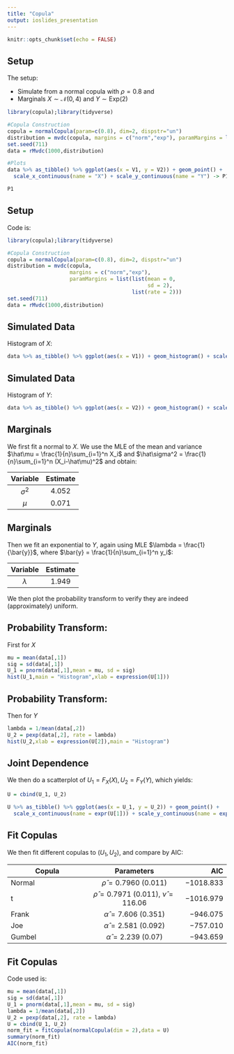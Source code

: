 ```yaml
---
title: "Copula"
output: ioslides_presentation
---
```


```r
knitr::opts_chunk$set(echo = FALSE)
```

## Setup
The setup:

- Simulate from a normal copula with $\rho = 0.8$ and 
- Marginals $X \sim \mathcal{N}(0,4)$ and $Y \sim \text{Exp}(2)$ 

```r
library(copula);library(tidyverse)

#Copula Construction 
copula = normalCopula(param=c(0.8), dim=2, dispstr="un")
distribution = mvdc(copula, margins = c("norm","exp"), paramMargins = list(list(mean = 0, sd = 2),list(rate = 2)))
set.seed(711)
data = rMvdc(1000,distribution)

#Plots 
data %>% as_tibble() %>% ggplot(aes(x = V1, y = V2)) + geom_point() +
  scale_x_continuous(name = "X") + scale_y_continuous(name = "Y") -> P1

P1
```

## Setup
Code is: 


```r
library(copula);library(tidyverse)

#Copula Construction 
copula = normalCopula(param=c(0.8), dim=2, dispstr="un")
distribution = mvdc(copula, 
                    margins = c("norm","exp"), 
                    paramMargins = list(list(mean = 0,
                                             sd = 2),
                                        list(rate = 2)))
set.seed(711)
data = rMvdc(1000,distribution)
```
## Simulated Data
Histogram of $X$: 


```r

data %>% as_tibble() %>% ggplot(aes(x = V1)) + geom_histogram() + scale_x_continuous(name = "X")

```

## Simulated Data
Histogram of $Y$: 


```r

data %>% as_tibble() %>% ggplot(aes(x = V2)) + geom_histogram() + scale_x_continuous(name = "Y")

```

## Marginals
We first fit a normal to $X$. We use the MLE of the mean and variance $\hat\mu = \frac{1}{n}\sum_{i=1}^n X_i$ and $\hat\sigma^2 = \frac{1}{n}\sum_{i=1}^n (X_i-\hat\mu)^2$ and obtain: 

| Variable      | Estimate      |
|:-------------:|:-------------:|
| $\sigma^2$    | $4.052$       |
| $\mu$         | $0.071$       |

## Marginals
Then we fit an exponential to $Y$, again using MLE $\lambda = \frac{1}{\bar{y}}$, where $\bar{y} = \frac{1}{n}\sum_{i=1}^n y_i$: 

| Variable      | Estimate      |
|:-------------:|:-------------:|
| $\lambda$     | $1.949$       |


We then plot the probability transform to verify they are indeed (approximately) uniform. 

## Probability Transform:
First for $X$

```r
mu = mean(data[,1])
sig = sd(data[,1])
U_1 = pnorm(data[,1],mean = mu, sd = sig)
hist(U_1,main = "Histogram",xlab = expression(U[1]))
``` 

## Probability Transform:
Then for $Y$

```r

lambda = 1/mean(data[,2])
U_2 = pexp(data[,2], rate = lambda)
hist(U_2,xlab = expression(U[2]),main = "Histogram")

```

## Joint Dependence
We then do a scatterplot of $U_1 = F_X(X), U_2 = F_Y(Y)$, which yields: 

```r
U = cbind(U_1, U_2)

U %>% as_tibble() %>% ggplot(aes(x = U_1, y = U_2)) + geom_point() + 
  scale_x_continuous(name = expr(U[1])) + scale_y_continuous(name = expr(U[2]))
```

## Fit Copulas 
We then fit different copulas to $(U_1,U_2)$, and compare by AIC: 

| Copula        | Parameters    | AIC   |
| ------------- |:-------------:| -----:|
| Normal        | $\hat\rho = 0.7960~(0.011)$ | $-1018.833$ |
| t      | $\hat\rho = 0.7971~(0.011),~\hat\nu = 116.06$      |   $-1016.979$ |
| Frank | $\hat\alpha = 7.606~(0.351)$ | $-946.075$ |
| Joe  | $\hat\alpha = 2.581~(0.092)$ | $-757.010$ |
| Gumbel | $\hat\alpha = 2.239~(0.07)$ | $-943.659$ |

## Fit Copulas
Code used is: 

```r
mu = mean(data[,1])
sig = sd(data[,1])
U_1 = pnorm(data[,1],mean = mu, sd = sig)
lambda = 1/mean(data[,2])
U_2 = pexp(data[,2], rate = lambda)
U = cbind(U_1, U_2)
norm_fit = fitCopula(normalCopula(dim = 2),data = U) 
summary(norm_fit) 
AIC(norm_fit)
```


